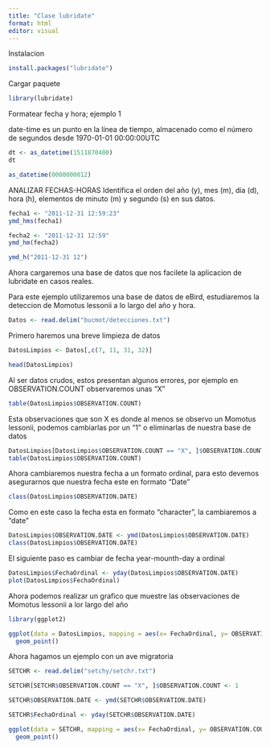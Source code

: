 ---
title: "Clase lubridate"
format: html
editor: visual
---

Instalacion 

```{r, eval=FALSE}

install.packages("lubridate")

```

Cargar paquete

```{r}
library(lubridate)
```


Formatear fecha y hora; ejemplo 1

date-time es un punto en la línea de tiempo,
almacenado como el número de segundos desde
1970-01-01 00:00:00UTC

```{r}
dt <- as_datetime(1511870400)
dt

as_datetime(0000000012)
```

ANALIZAR FECHAS-HORAS
Identifica el orden del año (y), mes (m), día (d), hora (h),
elementos de minuto (m) y segundo (s) en sus datos.

```{r}
fecha1 <- "2011-12-31 12:59:23"
ymd_hms(fecha1)

fecha2 <- "2011-12-31 12:59"
ymd_hm(fecha2)

ymd_h("2011-12-31 12")
```
Ahora cargaremos una base de datos que nos facilete la aplicacion de lubridate en casos reales.

Para este ejemplo utilizaremos una base de datos de eBird, estudiaremos la deteccion de Momotus lessonii a lo largo del año y hora. 

```{r}
Datos <- read.delim("bucmot/detecciones.txt")
```

Primero haremos una breve limpieza de datos
```{r}
DatosLimpios <- Datos[,c(7, 11, 31, 32)]

head(DatosLimpios)
```

Al ser datos crudos, estos presentan algunos errores, por ejemplo en OBSERVATION.COUNT observaremos unas "X"

```{r}
table(DatosLimpios$OBSERVATION.COUNT)
```

Esta observaciones que son X es donde al menos se observo un Momotus lessonii, podemos cambiarlas por un "1" o eliminarlas de nuestra base de datos

```{r}
DatosLimpios[DatosLimpios$OBSERVATION.COUNT == "X", ]$OBSERVATION.COUNT <- 1
table(DatosLimpios$OBSERVATION.COUNT)

```

Ahora cambiaremos nuestra fecha a un formato ordinal, para esto devemos asegurarnos que nuestra fecha este en formato "Date"

```{r}
class(DatosLimpios$OBSERVATION.DATE)
```
Como en este caso la fecha esta en formato "character", la cambiaremos a "date"

```{r}
DatosLimpios$OBSERVATION.DATE <- ymd(DatosLimpios$OBSERVATION.DATE)
class(DatosLimpios$OBSERVATION.DATE)

```
El siguiente paso es cambiar de fecha year-mounth-day a ordinal

```{r}
DatosLimpios$FechaOrdinal <- yday(DatosLimpios$OBSERVATION.DATE)
plot(DatosLimpios$FechaOrdinal)
```


Ahora podemos realizar un grafico que muestre las observaciones de Momotus lessonii a lor largo del año

```{r}
library(ggplot2)

ggplot(data = DatosLimpios, mapping = aes(x= FechaOrdinal, y= OBSERVATION.COUNT)) +
  geom_point()

```


Ahora hagamos un ejemplo con un ave migratoria


```{r}
SETCHR <- read.delim("setchy/setchr.txt")

SETCHR[SETCHR$OBSERVATION.COUNT == "X", ]$OBSERVATION.COUNT <- 1

SETCHR$OBSERVATION.DATE <- ymd(SETCHR$OBSERVATION.DATE)

SETCHR$FechaOrdinal <- yday(SETCHR$OBSERVATION.DATE)

ggplot(data = SETCHR, mapping = aes(x= FechaOrdinal, y= OBSERVATION.COUNT)) +
  geom_point()
```






